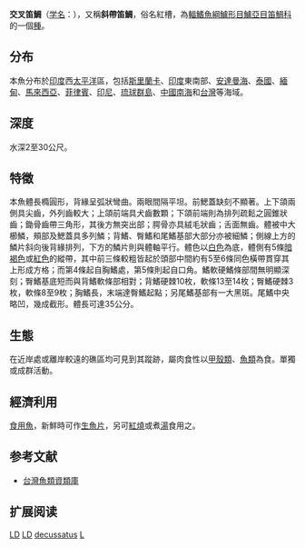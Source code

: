 {{Speciesbox
| status = LC
| status_system = IUCN
| genus = Lutjanus
| species = decussatus
| authority = [[乔治·居维叶|Cuvier]], 1828<ref name='id7434'>{{cite web| url =http://www.bioinfo.cn/db05/BjdwSpecies.php?action=view&id=7434| title =交叉笛鲷| work =中国动物物种编目数据库| publisher =中国科学院微生物研究所| author =中国科学院动物研究所| accessdate =2009-04-16| deadurl =yes| archiveurl =https://web.archive.org/web/20160305022203/http://www.bioinfo.cn/db05/BjdwSpecies.php?action=view&id=7434| archivedate =2016-03-05}}</ref>
| synonyms = *''Mesoprion therapon''<br /><small>Day, 1870</small>
*''Mesoprion decussatus''<br /><small>Cuvier, 1828</small>
}}

'''交叉笛鯛'''（[[学名|学名]]：{{lang|la|''Lutjanus decussatus''}}），又稱'''斜帶笛鯛'''，俗名紅槽，為[[輻鰭魚綱|輻鰭魚綱]][[鱸形目|鱸形目]][[鱸亞目|鱸亞目]][[笛鯛科|笛鯛科]]的一個[[種|種]]。

==分布==
本魚分布於[[印度|印度]]西[[太平洋|太平洋]]區，包括[[斯里蘭卡|斯里蘭卡]]、[[印度|印度]]東南部、[[安達曼海|安達曼海]]、[[泰國|泰國]]、[[緬甸|緬甸]]、[[馬來西亞|馬來西亞]]、[[菲律賓|菲律賓]]、[[印尼|印尼]]、[[琉球群島|琉球群島]]、[[中國|中國]][[南海|南海]]和[[台灣|台灣]]等海域。

==深度==
水深2至30公尺。

==特徵==
本魚體長橢圓形，背緣呈弧狀彎曲。兩眼間隔平坦。前鰓蓋缺刻不顯著。上下頜兩側具尖齒，外列齒較大；上頜前端具犬齒數顆；下頜前端則為排列疏鬆之圓錐狀齒；鋤骨齒帶三角形，其後方無突出部；腭骨亦具絨毛狀齒；舌面無齒。體被中大櫛鱗，頰部及鰓蓋具多列鱗；背鰭、臀鰭和尾鰭基部大部分亦被細鱗；側線上方的鱗片斜向後背緣排列，下方的鱗片則與體軸平行。體色以[[白色|白色]]為底，體側有5條[[暗褐色|暗褐色]]或[[紅色|紅色]]的縱帶，其中前三條較粗皆起於頭部中間約有5至6條同色橫帶貫穿其上形成方格；而第4條起自胸鰭處，第5條則起自口角。鰭軟硬鰭條部間無明顯深刻；臀鰭基底短而與背鰭軟條部相對；背鰭硬棘10枚，軟條13至14枚；臀鰭硬棘3枚，軟條8至9枚；胸鰭長，末端達臀鰭起點；另尾鰭基部有一大黑斑。尾鰭中央略凹，幾成截形。體長可達35公分。

==生態==
在近岸處或離岸較遠的礁區均可見到其蹤跡，屬肉食性以[[甲殼類|甲殼類]]、[[魚類|魚類]]為食。單獨或成群活動。

==經濟利用==
[[食用魚|食用魚]]，新鮮時可作[[生魚片|生魚片]]，另可[[紅燒|紅燒]]或煮[[湯|湯]]食用之。

==参考文献==
{{reflist}}
*[http://fishdb.sinica.edu.tw/ 台灣魚類資類庫]{{Wayback|url=http://fishdb.sinica.edu.tw/ |date=20160304193340 }}
== 扩展阅读 ==
{{refbegin}}
{{wikispecies-inline|Lutjanus decussatus|交叉笛鲷}}
{{refend}}
{{Taxonbar|from=Q1042072}}

[[Category:IUCN红色名录无危物种|LD]]
[[Category:食用鱼|LD]]
[[Category:笛鯛屬|decussatus]]
[[Category:1828年描述的魚類|L]]
